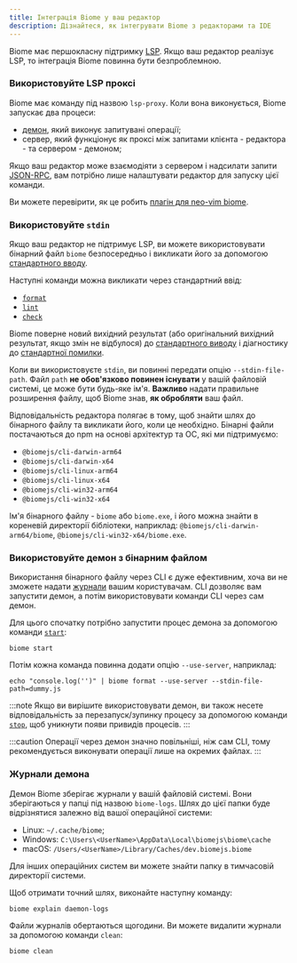 ```yaml
---
title: Інтеграція Biome у ваш редактор
description: Дізнайтеся, як інтегрувати Biome з редакторами та IDE
---
```


Biome має першокласну підтримку [LSP](https://microsoft.github.io/language-server-protocol/). Якщо ваш редактор реалізує LSP, то інтеграція Biome повинна бути безпроблемною.

### Використовуйте LSP проксі

Biome має команду під назвою `lsp-proxy`. Коли вона виконується, Biome запускає два процеси:
- [демон](/internals/architecture#daemon), який виконує запитувані операції;
- сервер, який функціонує як проксі між запитами клієнта - редактора - та сервером - демоном;

Якщо ваш редактор може взаємодіяти з сервером і надсилати запити [JSON-RPC](https://www.jsonrpc.org/), вам потрібно лише налаштувати редактор для запуску цієї команди.

Ви можете перевірити, як це робить [плагін для neo-vim biome](https://github.com/neovim/nvim-lspconfig/blob/master/lua/lspconfig/configs/biome.lua).

### Використовуйте `stdin`

Якщо ваш редактор не підтримує LSP, ви можете використовувати бінарний файл `biome` безпосередньо і викликати його за допомогою [стандартного вводу](https://en.wikipedia.org/wiki/Standard_streams#Standard_input_(stdin)).

Наступні команди можна викликати через стандартний ввід:
- [`format`](/reference/cli/#biome-format)
- [`lint`](/reference/cli/#biome-lint)
- [`check`](/reference/cli/#biome-check)

Biome поверне новий вихідний результат (або оригінальний вихідний результат, якщо змін не відбулося) до [стандартного виводу](https://en.wikipedia.org/wiki/Standard_streams#Standard_output_(stdout)) і діагностику до [стандартної помилки](https://en.wikipedia.org/wiki/Standard_streams#Standard_error_(stderr)).

Коли ви використовуєте `stdin`, ви повинні передати опцію `--stdin-file-path`. Файл `path` **не обов'язково повинен існувати** у вашій файловій системі, це може бути будь-яке ім'я. **Важливо** надати правильне розширення файлу, щоб Biome знав, **як обробляти** ваш файл.

Відповідальність редактора полягає в тому, щоб знайти шлях до бінарного файлу та викликати його, коли це необхідно. Бінарні файли постачаються до npm на основі архітектур та ОС, які ми підтримуємо:

- `@biomejs/cli-darwin-arm64`
- `@biomejs/cli-darwin-x64`
- `@biomejs/cli-linux-arm64`
- `@biomejs/cli-linux-x64`
- `@biomejs/cli-win32-arm64`
- `@biomejs/cli-win32-x64`

Ім'я бінарного файлу - `biome` або `biome.exe`, і його можна знайти в кореневій директорії бібліотеки, наприклад: `@biomejs/cli-darwin-arm64/biome`, `@biomejs/cli-win32-x64/biome.exe`.

### Використовуйте демон з бінарним файлом

Використання бінарного файлу через CLI є дуже ефективним, хоча ви не зможете надати [журнали](#daemon-logs) вашим користувачам. CLI дозволяє вам запустити демон, а потім використовувати команди CLI через сам демон.

Для цього спочатку потрібно запустити процес демона за допомогою команди [`start`](/reference/cli#biome-start):

```shell
biome start
```
Потім кожна команда повинна додати опцію `--use-server`, наприклад:

```shell
echo "console.log('')" | biome format --use-server --stdin-file-path=dummy.js
```

:::note
Якщо ви вирішите використовувати демон, ви також несете відповідальність за перезапуск/зупинку процесу за допомогою команди [`stop`](/reference/cli#biome-stop), щоб уникнути появи привидів процесів.
:::

:::caution
Операції через демон значно повільніші, ніж сам CLI, тому рекомендується виконувати операції лише на окремих файлах.
:::

### Журнали демона

Демон Biome зберігає журнали у вашій файловій системі.
Вони зберігаються у папці під назвою `biome-logs`.
Шлях до цієї папки буде відрізнятися залежно від вашої операційної системи:

-  Linux: `~/.cache/biome`;
-  Windows: `C:\Users\<UserName>\AppData\Local\biomejs\biome\cache`
-  macOS: `/Users/<UserName>/Library/Caches/dev.biomejs.biome`

Для інших операційних систем ви можете знайти папку в тимчасовій директорії системи.

Щоб отримати точний шлях, виконайте наступну команду:

```shell
biome explain daemon-logs
```

Файли журналів обертаються щогодини.
Ви можете видалити журнали за допомогою команди `clean`:

```shell
biome clean
```
